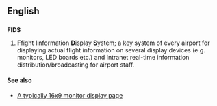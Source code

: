 {{wikipedia}}
==English==

==={{initialism}}===
'''FIDS'''

# '''F'''fight '''I'''information '''D'''isplay '''S'''ystem; a key system of every airport for displaying actual flight information on several display devices (e.g. monitors, LED boards etc.) and Intranet real-time information distribution/broadcasting for airport staff.

====See also====
* [http://www.fids3.com/arr12-e-1366x1368.html A typically 16x9 monitor display page]